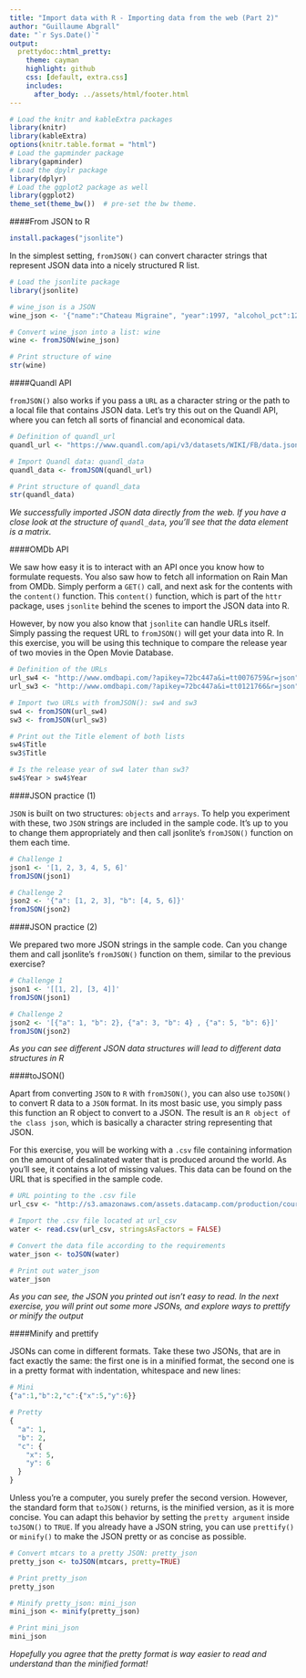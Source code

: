 ```yaml
---
title: "Import data with R - Importing data from the web (Part 2)"
author: "Guillaume Abgrall"
date: "`r Sys.Date()`"
output:
  prettydoc::html_pretty:
    theme: cayman
    highlight: github
    css: [default, extra.css]
    includes:
      after_body: ../assets/html/footer.html
---
```


```r
# Load the knitr and kableExtra packages
library(knitr)
library(kableExtra)
options(knitr.table.format = "html")
# Load the gapminder package
library(gapminder)
# Load the dpylr package
library(dplyr)
# Load the ggplot2 package as well
library(ggplot2)
theme_set(theme_bw())  # pre-set the bw theme.
```

####From JSON to R  

```r
install.packages("jsonlite")
```

In the simplest setting, `fromJSON()` can convert character strings that represent JSON data into a nicely structured R list.  

```r
# Load the jsonlite package
library(jsonlite)

# wine_json is a JSON
wine_json <- '{"name":"Chateau Migraine", "year":1997, "alcohol_pct":12.4, "color":"red", "awarded":false}'

# Convert wine_json into a list: wine
wine <- fromJSON(wine_json)

# Print structure of wine
str(wine)
```


####Quandl API  

`fromJSON()` also works if you pass a `URL` as a character string or the path to a local file that contains JSON data. Let's try this out on the Quandl API, where you can fetch all sorts of financial and economical data.  

```r
# Definition of quandl_url
quandl_url <- "https://www.quandl.com/api/v3/datasets/WIKI/FB/data.json?auth_token=i83asDsiWUUyfoypkgMz"

# Import Quandl data: quandl_data
quandl_data <- fromJSON(quandl_url)

# Print structure of quandl_data
str(quandl_data)
```

*We successfully imported JSON data directly from the web. If you have a close look at the structure of `quandl_data`, you'll see that the data element is a matrix.*  


####OMDb API  

We saw how easy it is to interact with an API once you know how to formulate requests. You also saw how to fetch all information on Rain Man from OMDb. Simply perform a `GET()` call, and next ask for the contents with the `content()` function. This `content()` function, which is part of the `httr` package, uses `jsonlite` behind the scenes to import the JSON data into R.  

However, by now you also know that `jsonlite` can handle URLs itself. Simply passing the request URL to `fromJSON()` will get your data into R. In this exercise, you will be using this technique to compare the release year of two movies in the Open Movie Database.  

```r
# Definition of the URLs
url_sw4 <- "http://www.omdbapi.com/?apikey=72bc447a&i=tt0076759&r=json"
url_sw3 <- "http://www.omdbapi.com/?apikey=72bc447a&i=tt0121766&r=json"

# Import two URLs with fromJSON(): sw4 and sw3
sw4 <- fromJSON(url_sw4)
sw3 <- fromJSON(url_sw3)

# Print out the Title element of both lists
sw4$Title
sw3$Title

# Is the release year of sw4 later than sw3?
sw4$Year > sw4$Year
```


####JSON practice (1)  

`JSON` is built on two structures: `objects` and `arrays`. To help you experiment with these, two `JSON` strings are included in the sample code. It's up to you to change them appropriately and then call jsonlite's `fromJSON()` function on them each time.  

```r
# Challenge 1
json1 <- '[1, 2, 3, 4, 5, 6]'
fromJSON(json1)

# Challenge 2
json2 <- '{"a": [1, 2, 3], "b": [4, 5, 6]}'
fromJSON(json2)
```


####JSON practice (2)  

We prepared two more JSON strings in the sample code. Can you change them and call jsonlite's `fromJSON()` function on them, similar to the previous exercise?  

```r
# Challenge 1
json1 <- '[[1, 2], [3, 4]]'
fromJSON(json1)

# Challenge 2
json2 <- '[{"a": 1, "b": 2}, {"a": 3, "b": 4} , {"a": 5, "b": 6}]'
fromJSON(json2)
```

*As you can see different JSON data structures will lead to different data structures in R*  


####toJSON()  

Apart from converting `JSON` to `R` with `fromJSON()`, you can also use `toJSON()` to convert R data to a `JSON` format. In its most basic use, you simply pass this function an R object to convert to a JSON. The result is an `R object of the class json`, which is basically a character string representing that JSON.  

For this exercise, you will be working with a `.csv` file containing information on the amount of desalinated water that is produced around the world. As you'll see, it contains a lot of missing values. This data can be found on the URL that is specified in the sample code.  

```r
# URL pointing to the .csv file
url_csv <- "http://s3.amazonaws.com/assets.datacamp.com/production/course_1478/datasets/water.csv"

# Import the .csv file located at url_csv
water <- read.csv(url_csv, stringsAsFactors = FALSE)

# Convert the data file according to the requirements
water_json <- toJSON(water)

# Print out water_json
water_json
```

*As you can see, the JSON you printed out isn't easy to read. In the next exercise, you will print out some more JSONs, and explore ways to prettify or minify the output*  


####Minify and prettify  

JSONs can come in different formats. Take these two JSONs, that are in fact exactly the same: the first one is in a minified format, the second one is in a pretty format with indentation, whitespace and new lines:

```r
# Mini
{"a":1,"b":2,"c":{"x":5,"y":6}}

# Pretty
{
  "a": 1,
  "b": 2,
  "c": {
    "x": 5,
    "y": 6
  }
}
```

Unless you're a computer, you surely prefer the second version. However, the standard form that `toJSON()` returns, is the minified version, as it is more concise. You can adapt this behavior by setting the `pretty argument` inside `toJSON()` to `TRUE`. If you already have a JSON string, you can use `prettify()` or `minify()` to make the JSON pretty or as concise as possible.  

```r
# Convert mtcars to a pretty JSON: pretty_json
pretty_json <- toJSON(mtcars, pretty=TRUE)

# Print pretty_json
pretty_json

# Minify pretty_json: mini_json
mini_json <- minify(pretty_json)

# Print mini_json
mini_json
```

*Hopefully you agree that the pretty format is way easier to read and understand than the minified format!*  





